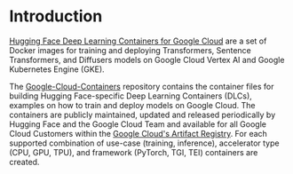# Introduction

[Hugging Face Deep Learning Containers for Google Cloud](https://cloud.google.com/deep-learning-containers/docs/choosing-container#hugging-face) are a set of Docker images for training and deploying Transformers, Sentence Transformers, and Diffusers models on Google Cloud Vertex AI and Google Kubernetes Engine (GKE).

The [Google-Cloud-Containers](https://github.com/huggingface/Google-Cloud-Containers) repository contains the container files for building Hugging Face-specific Deep Learning Containers (DLCs), examples on how to train and deploy models on Google Cloud. The containers are publicly maintained, updated and released periodically by Hugging Face and the Google Cloud Team and available for all Google Cloud Customers within the [Google Cloud's Artifact Registry](https://cloud.google.com/deep-learning-containers/docs/choosing-container#hugging-face). For each supported combination of use-case (training, inference), accelerator type (CPU, GPU, TPU), and framework (PyTorch, TGI, TEI) containers are created.
